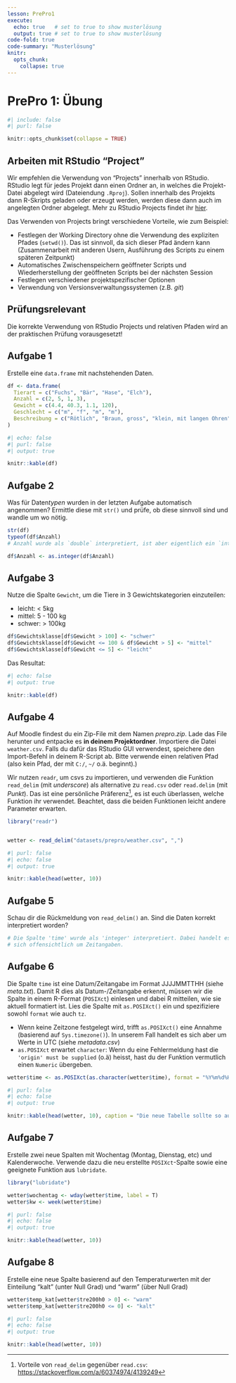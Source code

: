 ```yaml
---
lesson: PrePro1
execute: 
  echo: true   # set to true to show musterlösung
  output: true # set to true to show musterlösung
code-fold: true
code-summary: "Musterlösung"
knitr:
  opts_chunk: 
    collapse: true
---
```


# PrePro 1: Übung

```r
#| include: false
#| purl: false

knitr::opts_chunk$set(collapse = TRUE)
```

## Arbeiten mit RStudio "Project"

Wir empfehlen die Verwendung von "Projects" innerhalb von RStudio. RStudio legt für jedes Projekt dann einen Ordner an, in welches die Projekt-Datei abgelegt wird (Dateiendung `.Rproj`). Sollen innerhalb des Projekts dann R-Skripts geladen oder erzeugt werden, werden diese dann auch im angelegten Ordner abgelegt. Mehr zu RStudio Projects findet ihr [hier](https://support.rstudio.com/hc/en-us/articles/200526207-Using-Projects).



Das Verwenden von Projects bringt verschiedene Vorteile, wie zum Beispiel:

-   Festlegen der Working Directory ohne die Verwendung des expliziten Pfades (`setwd()`). Das ist sinnvoll, da sich dieser Pfad ändern kann (Zusammenarbeit mit anderen Usern, Ausführung des Scripts zu einem späteren Zeitpunkt)
-   Automatisches Zwischenspeichern geöffneter Scripts und Wiederherstellung der geöffneten Scripts bei der nächsten Session
-   Festlegen verschiedener projektspezifischer Optionen
-   Verwendung von Versionsverwaltungssystemen (z.B. *git*)



:::{#imp-rstudio-projects .callout-important}

## Prüfungsrelevant

Die korrekte Verwendung von RStudio Projects und relativen Pfaden wird an der praktischen Prüfung vorausgesetzt!

:::


## Aufgabe 1

Erstelle eine `data.frame` mit nachstehenden Daten.

```r
df <- data.frame(
  Tierart = c("Fuchs", "Bär", "Hase", "Elch"),
  Anzahl = c(2, 5, 1, 3),
  Gewicht = c(4.4, 40.3, 1.1, 120),
  Geschlecht = c("m", "f", "m", "m"),
  Beschreibung = c("Rötlich", "Braun, gross", "klein, mit langen Ohren", "Lange Beine, Schaufelgeweih")
)
```

```r
#| echo: false
#| purl: false
#| output: true

knitr::kable(df)
```

## Aufgabe 2

Was für Daten*typen* wurden in der letzten Aufgabe automatisch angenommen? Ermittle diese mit `str()` und prüfe, ob diese sinnvoll sind und wandle um wo nötig.

```r
str(df)
typeof(df$Anzahl)
# Anzahl wurde als `double` interpretiert, ist aber eigentlich ein `integer`.

df$Anzahl <- as.integer(df$Anzahl)
```

## Aufgabe 3

Nutze die Spalte `Gewicht`, um die Tiere in 3 Gewichtskategorien einzuteilen:

-   leicht: \< 5kg
-   mittel: 5 - 100 kg
-   schwer: \> 100kg

```r
df$Gewichtsklasse[df$Gewicht > 100] <- "schwer"
df$Gewichtsklasse[df$Gewicht <= 100 & df$Gewicht > 5] <- "mittel"
df$Gewichtsklasse[df$Gewicht <= 5] <- "leicht"
```

Das Resultat:

```r
#| echo: false
#| output: true

knitr::kable(df)
```

## Aufgabe 4

Auf Moodle findest du ein Zip-File mit dem Namen *prepro.zip*. Lade das File herunter und entpacke es **in deinem Projektordner**. Importiere die Datei `weather.csv`. Falls du dafür das RStudio GUI verwendest, speichere den Import-Befehl in deinem R-Script ab. Bitte verwende einen relativen Pfad (also kein Pfad, der mit `C:/`, `~/` o.ä. beginnt).)

:::{#nte-readr .callout-note}
Wir nutzen `readr`, um csvs zu importieren, und verwenden die Funktion `read_delim` (mit *underscore*) als alternative zu `read.csv` oder `read.delim` (mit *Punkt*). Das ist eine persönliche Präferenz[^readr], es ist euch überlassen, welche Funktion ihr verwendet. Beachtet, dass die beiden Funktionen leicht andere Parameter erwarten.
:::

[^readr]: Vorteile von `read_delim` gegenüber `read.csv`: <https://stackoverflow.com/a/60374974/4139249>




```r
library("readr")


wetter <- read_delim("datasets/prepro/weather.csv", ",")
```

```r
#| purl: false
#| echo: false
#| output: true

knitr::kable(head(wetter, 10))
```

## Aufgabe 5

Schau dir die Rückmeldung von `read_delim()` an. Sind die Daten korrekt interpretiert worden?

```r
# Die Spalte 'time' wurde als 'integer' interpretiert. Dabei handelt es
# sich offensichtlich um Zeitangaben.
```

## Aufgabe 6

Die Spalte `time` ist eine Datum/Zeitangabe im Format JJJJMMTTHH (siehe *meta.txt*). Damit R dies als Datum-/Zeitangabe erkennt, müssen wir die Spalte in einem R-Format (`POSIXct`) einlesen und dabei R mitteilen, wie sie aktuell formatiert ist. Lies die Spalte mit `as.POSIXct()` ein und spezifiziere sowohl `format` wie auch `tz`.

:::{.callout-tip}
- Wenn keine Zeitzone festgelegt wird, trifft `as.POSIXct()` eine Annahme (basierend auf `Sys.timezone()`). In unserem Fall handelt es sich aber um Werte in UTC (siehe *metadata.csv*)
- `as.POSIXct` erwartet `character`: Wenn du eine Fehlermeldung hast die `'origin' must be supplied` (o.ä) heisst, hast du der Funktion vermutlich einen `Numeric` übergeben.
:::

```r
wetter$time <- as.POSIXct(as.character(wetter$time), format = "%Y%m%d%H", tz = "UTC")
```

```r
#| purl: false
#| echo: false
#| output: true

knitr::kable(head(wetter, 10), caption = "Die neue Tabelle sollte so aussehen")
```

## Aufgabe 7

Erstelle zwei neue Spalten mit Wochentag (Montag, Dienstag, etc) und Kalenderwoche. Verwende dazu die neu erstellte `POSIXct`-Spalte sowie eine geeignete Funktion aus `lubridate`.

```r
library("lubridate")

wetter$wochentag <- wday(wetter$time, label = T)
wetter$kw <- week(wetter$time)
```

```r
#| purl: false
#| echo: false
#| output: true

knitr::kable(head(wetter, 10))
```

## Aufgabe 8

Erstelle eine neue Spalte basierend auf den Temperaturwerten mit der Einteilung "kalt" (unter Null Grad) und "warm" (über Null Grad)

```r
wetter$temp_kat[wetter$tre200h0 > 0] <- "warm"
wetter$temp_kat[wetter$tre200h0 <= 0] <- "kalt"
```

```r
#| purl: false
#| echo: false
#| output: true

knitr::kable(head(wetter, 10))
```
